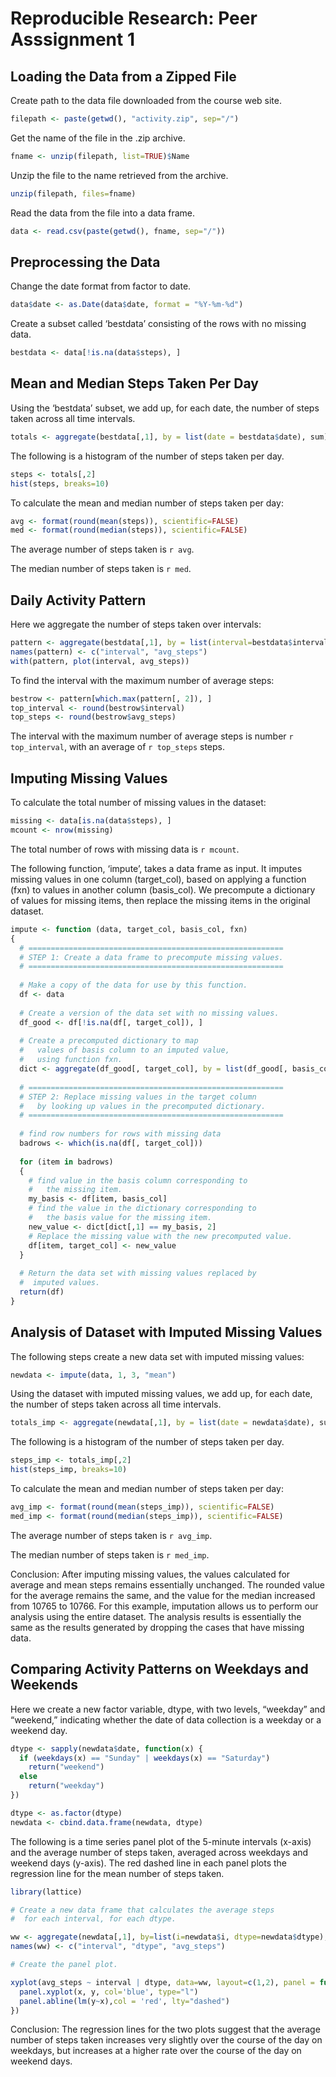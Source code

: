 Reproducible Research: Peer Asssignment 1
========================================================

## Loading the Data from a Zipped File

Create path to the data file downloaded from the course web site.
```r
filepath <- paste(getwd(), "activity.zip", sep="/")
```

Get the name of the file in the .zip archive.
```r
fname <- unzip(filepath, list=TRUE)$Name
```

Unzip the file to the name retrieved from the archive.
```r
unzip(filepath, files=fname)
```

Read the data from the file into a data frame.
```r
data <- read.csv(paste(getwd(), fname, sep="/"))
```

## Preprocessing the Data 

Change the date format from factor to date.

```r
data$date <- as.Date(data$date, format = "%Y-%m-%d")
```

Create a subset called 'bestdata' consisting of the rows with no missing data.
```r
bestdata <- data[!is.na(data$steps), ]
```

## Mean and Median Steps Taken Per Day

Using the 'bestdata' subset, we add up, for each date, the number of steps taken across all time intervals.
```r
totals <- aggregate(bestdata[,1], by = list(date = bestdata$date), sum)
```

The following is a histogram of the number of steps taken per day.
```r
steps <- totals[,2]
hist(steps, breaks=10)
```

To calculate the mean and median number of steps taken per day:
```r
avg <- format(round(mean(steps)), scientific=FALSE)
med <- format(round(median(steps)), scientific=FALSE)
```
The average number of steps taken is `r avg`.

The median number of steps taken is `r med`.

## Daily Activity Pattern

Here we aggregate the number of steps taken over intervals:
```r
pattern <- aggregate(bestdata[,1], by = list(interval=bestdata$interval), mean)
names(pattern) <- c("interval", "avg_steps")
with(pattern, plot(interval, avg_steps))
```

To find the interval with the maximum number of average steps:
```r
bestrow <- pattern[which.max(pattern[, 2]), ]
top_interval <- round(bestrow$interval)
top_steps <- round(bestrow$avg_steps)
```

The interval with the maximum number of average steps is number `r top_interval`, with an average of `r top_steps` steps.

## Imputing Missing Values

To calculate the total number of missing values in the dataset:

```r
missing <- data[is.na(data$steps), ]
mcount <- nrow(missing)
```
The total number of rows with missing data is `r mcount`.

The following function, 'impute', takes a data frame as input. It imputes missing values in one column (target_col), based on applying a function (fxn) to values in another column (basis_col). We precompute a dictionary of values for missing items, then replace the missing items in the original dataset.

```r
impute <- function (data, target_col, basis_col, fxn)
{
  # =========================================================
  # STEP 1: Create a data frame to precompute missing values.
  # =========================================================
  
  # Make a copy of the data for use by this function.
  df <- data
  
  # Create a version of the data set with no missing values.
  df_good <- df[!is.na(df[, target_col]), ]
    
  # Create a precomputed dictionary to map 
  #   values of basis column to an imputed value,
  #   using function fxn.
  dict <- aggregate(df_good[, target_col], by = list(df_good[, basis_col]), fxn)
  
  # =========================================================
  # STEP 2: Replace missing values in the target column
  #   by looking up values in the precomputed dictionary.
  # =========================================================
  
  # find row numbers for rows with missing data
  badrows <- which(is.na(df[, target_col]))
  
  for (item in badrows)
  {
    # find value in the basis column corresponding to 
    #   the missing item.
    my_basis <- df[item, basis_col]
    # find the value in the dictionary corresponding to
    #   the basis value for the missing item.
    new_value <- dict[dict[,1] == my_basis, 2]
    # Replace the missing value with the new precomputed value.
    df[item, target_col] <- new_value
  }
  
  # Return the data set with missing values replaced by
  #  imputed values.
  return(df)
}
```

## Analysis of Dataset with Imputed Missing Values

The following steps create a new data set with imputed missing values:

```r
newdata <- impute(data, 1, 3, "mean")
```

Using the dataset with imputed missing values, we add up, for each date, the number of steps taken across all time intervals.
```r
totals_imp <- aggregate(newdata[,1], by = list(date = newdata$date), sum)
```

The following is a histogram of the number of steps taken per day.
```r
steps_imp <- totals_imp[,2]
hist(steps_imp, breaks=10)
```

To calculate the mean and median number of steps taken per day:
```r
avg_imp <- format(round(mean(steps_imp)), scientific=FALSE)
med_imp <- format(round(median(steps_imp)), scientific=FALSE)
```
The average number of steps taken is `r avg_imp`.

The median number of steps taken is `r med_imp`.

Conclusion: After imputing missing values, the values calculated for average and mean steps remains essentially unchanged. The rounded value for the average remains the same, and the value for the median increased from 10765 to 10766. For this example, imputation allows us to perform our analysis using the entire dataset. The analysis results is essentially the same as the results generated by dropping the cases that have missing data.

## Comparing Activity Patterns on Weekdays and Weekends

Here we create a new factor variable, dtype, with two levels, "weekday" and "weekend," indicating whether the date of data collection is a weekday or a weekend day.

```r
dtype <- sapply(newdata$date, function(x) {
  if (weekdays(x) == "Sunday" | weekdays(x) == "Saturday")
    return("weekend")
  else
    return("weekday")
})

dtype <- as.factor(dtype)
newdata <- cbind.data.frame(newdata, dtype)
```

The following is a time series panel plot of the 5-minute intervals (x-axis) and the average number of steps taken, averaged across weekdays and weekend days (y-axis). The red dashed line in each panel plots the regression line for the mean number of steps taken.

```r
library(lattice)

# Create a new data frame that calculates the average steps
#  for each interval, for each dtype.

ww <- aggregate(newdata[,1], by=list(i=newdata$i, dtype=newdata$dtype), mean)
names(ww) <- c("interval", "dtype", "avg_steps")

# Create the panel plot.

xyplot(avg_steps ~ interval | dtype, data=ww, layout=c(1,2), panel = function(x,y, col, type){
  panel.xyplot(x, y, col='blue', type="l")
  panel.abline(lm(y~x),col = 'red', lty="dashed")
})
```

Conclusion: The regression lines for the two plots suggest that the average number of steps taken increases very slightly over the course of the day on weekdays, but increases at a higher rate over the course of the day on weekend days.
